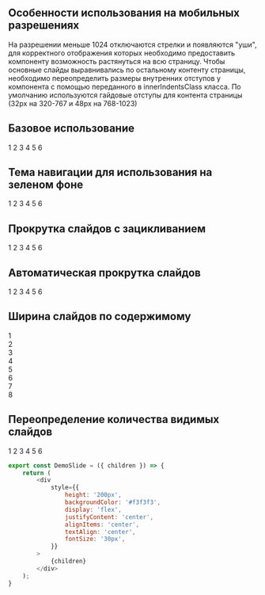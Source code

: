 
## Особенности использования на мобильных разрешениях
На разрешении меньше 1024 отключаются стрелки и появляются "уши",
для корректного отображения которых необходимо предоставить компоненту возможность растянуться на всю страницу.
Чтобы основные слайды выравнивались по остальному контенту страницы,
необходимо переопределить размеры внутренних отступов у компонента с помощью
переданного в innerIndentsClass класса.
По умолчанию используются гайдовые отступы для контента страницы (32px на 320-767 и 48px на 768-1023)

## Базовое использование

<Playground>
    <ContentArea disableIndents="mobile-tablet">
        <Carousel>
            <DemoSlide>1</DemoSlide>
            <DemoSlide>2</DemoSlide>
            <DemoSlide>3</DemoSlide>
            <DemoSlide>4</DemoSlide>
            <DemoSlide>5</DemoSlide>
            <DemoSlide>6</DemoSlide>
        </Carousel>
    </ContentArea>
</Playground>

## Тема навигации для использования на зеленом фоне

<Playground>
    <ContentArea disableIndents="mobile-tablet" outerBackgroundColor="green">
        <div style={{ padding: '20px 0' }}>
            <Carousel navTheme="green">
                <DemoSlide>1</DemoSlide>
                <DemoSlide>2</DemoSlide>
                <DemoSlide>3</DemoSlide>
                <DemoSlide>4</DemoSlide>
                <DemoSlide>5</DemoSlide>
                <DemoSlide>6</DemoSlide>
            </Carousel>
        </div>
    </ContentArea>
</Playground>

## Прокрутка слайдов с зацикливанием

<Playground>
    <ContentArea disableIndents="mobile-tablet">
        <Carousel loop>
            <DemoSlide>1</DemoSlide>
            <DemoSlide>2</DemoSlide>
            <DemoSlide>3</DemoSlide>
            <DemoSlide>4</DemoSlide>
            <DemoSlide>5</DemoSlide>
            <DemoSlide>6</DemoSlide>
        </Carousel>
    </ContentArea>
</Playground>

## Автоматическая прокрутка слайдов

<Playground>
    <ContentArea disableIndents="mobile-tablet">
        <Carousel loop autoPlay>
            <DemoSlide>1</DemoSlide>
            <DemoSlide>2</DemoSlide>
            <DemoSlide>3</DemoSlide>
            <DemoSlide>4</DemoSlide>
            <DemoSlide>5</DemoSlide>
            <DemoSlide>6</DemoSlide>
        </Carousel>
    </ContentArea>
</Playground>

## Ширина слайдов по содержимому

<Playground>
    <ContentArea disableIndents="mobile-tablet">
        <Carousel slidesSettings={{
            0: { slidesPerView: 'auto', spaceBetween: 16 },
            768: { slidesPerView: 'auto', spaceBetween: 20 },
        }}>
            <DemoSlide><div style={{ width: '100px'}}>1</div></DemoSlide>
            <DemoSlide><div style={{ width: '200px'}}>2</div></DemoSlide>
            <DemoSlide><div style={{ width: '80px'}}>3</div></DemoSlide>
            <DemoSlide><div style={{ width: '240px'}}>4</div></DemoSlide>
            <DemoSlide><div style={{ width: '180px'}}>5</div></DemoSlide>
            <DemoSlide><div style={{ width: '90px'}}>6</div></DemoSlide>
            <DemoSlide><div style={{ width: '220px'}}>7</div></DemoSlide>
            <DemoSlide><div style={{ width: '240px'}}>8</div></DemoSlide>
        </Carousel>
    </ContentArea>
</Playground>

## Переопределение количества видимых слайдов

<Playground>
    <ContentArea disableIndents="mobile-tablet">
        <Carousel slidesSettings={{
            0: { slidesPerView: 1, spaceBetween: 16 },
            768: { slidesPerView: 2, spaceBetween: 20 },
            1280: { slidesPerView: 5, spaceBetween: 20 }
        }}>
            <DemoSlide>1</DemoSlide>
            <DemoSlide>2</DemoSlide>
            <DemoSlide>3</DemoSlide>
            <DemoSlide>4</DemoSlide>
            <DemoSlide>5</DemoSlide>
            <DemoSlide>6</DemoSlide>
        </Carousel>
    </ContentArea>
</Playground>

``` javascript
export const DemoSlide = ({ children }) => {
    return (
        <div
            style={{
                height: '200px',
                backgroundColor: '#f3f3f3',
                display: 'flex',
                justifyContent: 'center',
                alignItems: 'center',
                textAlign: 'center',
                fontSize: '30px',
            }}
        >
            {children}
        </div>
    );
}
```
